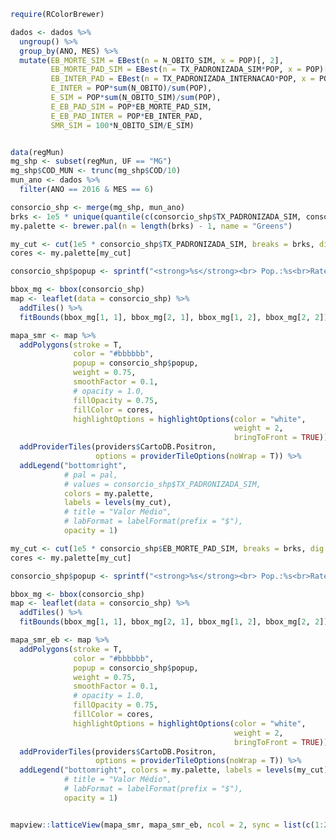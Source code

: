 ```r
require(RColorBrewer)

dados <- dados %>%
  ungroup() %>%
  group_by(ANO, MES) %>%
  mutate(EB_MORTE_SIM = EBest(n = N_OBITO_SIM, x = POP)[, 2],
         EB_MORTE_PAD_SIM = EBest(n = TX_PADRONIZADA_SIM*POP, x = POP)[, 2],
         EB_INTER_PAD = EBest(n = TX_PADRONIZADA_INTERNACAO*POP, x = POP)[, 2],
         E_INTER = POP*sum(N_OBITO)/sum(POP),
         E_SIM = POP*sum(N_OBITO_SIM)/sum(POP),
         E_EB_PAD_SIM = POP*EB_MORTE_PAD_SIM,
         E_EB_PAD_INTER = POP*EB_INTER_PAD,
         SMR_SIM = 100*N_OBITO_SIM/E_SIM)


data(regMun)
mg_shp <- subset(regMun, UF == "MG")
mg_shp$COD_MUN <- trunc(mg_shp$COD/10)
mun_ano <- dados %>%
  filter(ANO == 2016 & MES == 6)

consorcio_shp <- merge(mg_shp, mun_ano)
brks <- 1e5 * unique(quantile(c(consorcio_shp$TX_PADRONIZADA_SIM, consorcio_shp$EB_MORTE_PAD_SIM), prob = seq(0, 1, length.out = 8), na.rm = T))
my.palette <- brewer.pal(n = length(brks) - 1, name = "Greens")

my_cut <- cut(1e5 * consorcio_shp$TX_PADRONIZADA_SIM, breaks = brks, dig.lab = 3, include.lowest = T)
cores <- my.palette[my_cut]

consorcio_shp$popup <- sprintf("<strong>%s</strong><br> Pop.:%s<br>Rate: %s<br>O = %s", consorcio_shp$NOME, consorcio_shp$POP, round(consorcio_shp$TX_PADRONIZADA_SIM*1e5, 1), round(consorcio_shp$N_OBITO_SIM, 1))

bbox_mg <- bbox(consorcio_shp)
map <- leaflet(data = consorcio_shp) %>%
  addTiles() %>% 
  fitBounds(bbox_mg[1, 1], bbox_mg[2, 1], bbox_mg[1, 2], bbox_mg[2, 2])

mapa_smr <- map %>%
  addPolygons(stroke = T,
              color = "#bbbbbb",
              popup = consorcio_shp$popup,
              weight = 0.75,
              smoothFactor = 0.1,
              # opacity = 1.0,
              fillOpacity = 0.75,
              fillColor = cores,
              highlightOptions = highlightOptions(color = "white", 
                                                  weight = 2,
                                                  bringToFront = TRUE)) %>%
  addProviderTiles(providers$CartoDB.Positron,
                   options = providerTileOptions(noWrap = T)) %>%
  addLegend("bottomright", 
            # pal = pal,
            # values = consorcio_shp$TX_PADRONIZADA_SIM,
            colors = my.palette,
            labels = levels(my_cut),
            # title = "Valor Médio",
            # labFormat = labelFormat(prefix = "$"),
            opacity = 1) 

my_cut <- cut(1e5 * consorcio_shp$EB_MORTE_PAD_SIM, breaks = brks, dig.lab = 3, include.lowest = T)
cores <- my.palette[my_cut]

consorcio_shp$popup <- sprintf("<strong>%s</strong><br> Pop.:%s<br>Rate: %s<br>O = %s", consorcio_shp$NOME, consorcio_shp$POP, round(consorcio_shp$EB_MORTE_PAD_SIM*1e5, 1), round(consorcio_shp$N_OBITO_SIM, 1))

bbox_mg <- bbox(consorcio_shp)
map <- leaflet(data = consorcio_shp) %>%
  addTiles() %>% 
  fitBounds(bbox_mg[1, 1], bbox_mg[2, 1], bbox_mg[1, 2], bbox_mg[2, 2])

mapa_smr_eb <- map %>%
  addPolygons(stroke = T,
              color = "#bbbbbb",
              popup = consorcio_shp$popup,
              weight = 0.75,
              smoothFactor = 0.1,
              # opacity = 1.0,
              fillOpacity = 0.75,
              fillColor = cores,
              highlightOptions = highlightOptions(color = "white", 
                                                  weight = 2,
                                                  bringToFront = TRUE)) %>%
  addProviderTiles(providers$CartoDB.Positron,
                   options = providerTileOptions(noWrap = T)) %>%
  addLegend("bottomright", colors = my.palette, labels = levels(my_cut),
            # title = "Valor Médio",
            # labFormat = labelFormat(prefix = "$"),
            opacity = 1) 


mapview::latticeView(mapa_smr, mapa_smr_eb, ncol = 2, sync = list(c(1:2)), sync.cursor = TRUE, no.initial.sync = FALSE)
```


